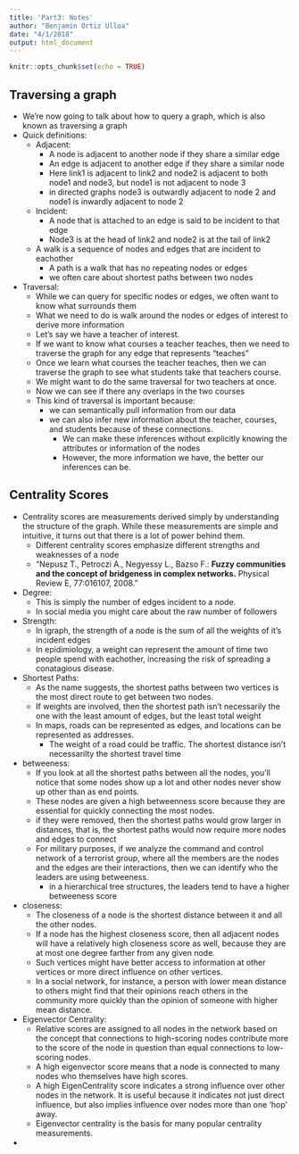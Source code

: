 ```yaml
---
title: 'Part3: Notes'
author: "Benjamin Ortiz Ulloa"
date: "4/1/2018"
output: html_document
---
```


```r
knitr::opts_chunk$set(echo = TRUE)
```


## Traversing a graph

* We're now going to talk about how to query a graph, which is also known as traversing a graph
* Quick definitions:
    + Adjacent:
        * A node is adjacent to another node if they share a similar edge
        * An edge is adjacent to another edge if they share a similar node
        * Here link1 is adjacent to link2 and node2 is adjacent to both node1 and node3, but node1 is not adjacent to node 3
        * in directed graphs node3 is outwardly adjacent to node 2 and node1 is inwardly adjacent to node 2
    + Incident:
        * A node that is attached to an edge is said to be incident to that edge
        * Node3 is at the head of link2 and node2 is at the tail of link2
    + A walk is a sequence of nodes and edges that are incident to eachother
        * A path is a walk that has no repeating nodes or edges
        * we often care about shortest paths between two nodes
* Traversal:
    + While we can query for specific nodes or edges, we often want to know what surrounds them
    + What we need to do is walk around the nodes or edges of interest to derive more information
    + Let's say we have a teacher of interest.
    + If we want to know what courses a teacher teaches, then we need to traverse the graph for any edge that represents "teaches"
    + Once we learn what courses the teacher teaches, then we can traverse the graph to see what students take that teachers course.
    + We might want to do the same traversal for two teachers at once.
    + Now we can see if there any overlaps in the two courses
    + This kind of traversal is important because:
        * we can semantically pull information from our data
        * we can also infer new information about the teacher, courses, and students because of these connections.
            + We can make these inferences without explicitly knowing the attributes or information of the nodes
            + However, the more information we have, the better our inferences can be. 

## Centrality Scores

* Centrality scores are measurements derived simply by understanding the structure of the graph. While these measurements are simple and intuitive, it turns out that there is a lot of power behind them.
    + Different centrality scores emphasize different strengths and weaknesses of a node
    + "Nepusz T., Petroczi A., Negyessy L., Bazso F.: **Fuzzy communities and the concept of bridgeness in complex networks.** Physical Review E, 77:016107, 2008."
* Degree:
    + This is simply the number of edges incident to a node.
    + In social media you might care about the raw number of followers 
* Strength:
    + In igraph, the strength of a node is the sum of all the weights of it's incident edges
    + In epidimiology, a weight can represent the amount of time two people spend with eachother, increasing the risk of spreading a conatagious disease.
* Shortest Paths:
    + As the name suggests, the shortest paths between two vertices is the most direct route to get between two nodes.
    + If weights are involved, then the shortest path isn't necessarily the one with the least amount of edges, but the least total weight
    + In maps, roads can be represented as edges, and locations can be represented as addresses. 
        + The weight of a road could be traffic. The shortest distance isn't necessarilty the shortest travel time
* betweeness:
    + If you look at all the shortest paths between all the nodes, you'll notice that some nodes show up a lot and other nodes never show up other than as end points. 
    + These nodes are given a high betweenness score because they are essential for quickly connecting the most nodes.
    + if they were removed, then the shortest paths would grow larger in distances, that is, the shortest paths would now require more nodes and edges to connect 
    + For military purposes, if we analyze the command and control network of a terrorist group, where all the members are the nodes and the edges are their interactions, then we can identify who the leaders are using betweeness.
        + in a hierarchical tree structures, the leaders tend to have a higher betweeness score
* closeness:
    + The closeness of a node is the shortest distance between it and all the other nodes. 
    + If a node has the highest closeness score, then all adjacent nodes will have a relatively high closeness score as well, because they are at most one degree farther from any given node.
    + Such vertices might have better access to information at other vertices or more direct influence on other vertices. 
    + In a social network, for instance, a person with lower mean distance to others might find that their opinions reach others in the community more quickly than the opinion of someone with higher mean distance. 
* Eigenvector Centrality:
    + Relative scores are assigned to all nodes in the network based on the concept that connections to high-scoring nodes contribute more to the score of the node in question than equal connections to low-scoring nodes. 
    + A high eigenvector score means that a node is connected to many nodes who themselves have high scores.
    + A high EigenCentrality score indicates a strong influence over other nodes in the network. It is useful because it indicates not just direct influence, but also implies influence over nodes more than one ‘hop’ away.
    + Eigenvector centrality is the basis for many popular centrality measurements.
* 
